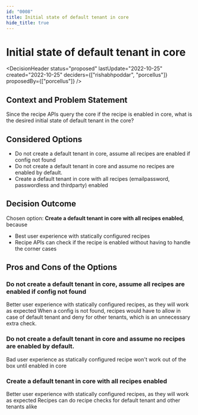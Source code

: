 ```yaml
---
id: "0008"
title: Initial state of default tenant in core
hide_title: true
---
```



# Initial state of default tenant in core

<DecisionHeader status="proposed" lastUpdate="2022-10-25" created="2022-10-25" deciders={["rishabhpoddar", "porcellus"]} proposedBy={["porcellus"]} />

## Context and Problem Statement

Since the recipe APIs query the core if the recipe is enabled in core,
what is the desired initial state of default tenant in the core?

## Considered Options

* Do not create a default tenant in core, assume all recipes are enabled if config not found
* Do not create a default tenant in core and assume no recipes are enabled by default.
* Create a default tenant in core with all recipes (emailpassword, passwordless and thirdparty) enabled


## Decision Outcome

Chosen option: **Create a default tenant in core with all recipes enabled**, because

* Best user experience with statically configured recipes
* Recipe APIs can check if the recipe is enabled without having to handle the corner cases

## Pros and Cons of the Options

### Do not create a default tenant in core, assume all recipes are enabled if config not found

<ArgumentPro> Better user experience with statically configured recipes, as they will work as expected </ArgumentPro>
<ArgumentCon> When a config is not found, recipes would have to allow in case of default tenant and deny for other tenants, which is an unnecessary extra check. </ArgumentCon>


### Do not create a default tenant in core and assume no recipes are enabled by default.

<ArgumentCon> Bad user experience as statically configured recipe won't work out of the box until enabled in core </ArgumentCon>

### Create a default tenant in core with all recipes enabled

<ArgumentPro> Better user experience with statically configured recipes, as they will work as expected </ArgumentPro>
<ArgumentPro> Recipes can do recipe checks for default tenant and other tenants alike </ArgumentPro>
